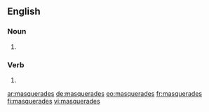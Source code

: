 ==English==

===Noun===
{{head|en|plural}}

# {{plural of|masquerade|lang=en}}

===Verb===
{{head|en|verb form}}

# {{en-third-person singular of|masquerade}}

[[ar:masquerades]]
[[de:masquerades]]
[[eo:masquerades]]
[[fr:masquerades]]
[[fi:masquerades]]
[[vi:masquerades]]